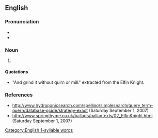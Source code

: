 ==English==

===Pronunciation===
* {{IPA|en|/kwɜː(ɹ)n/}}
* {{rhymes|en|ɜː(ɹ)n}}

===Noun===
{{en-noun}}

# {{alternative spelling of|en|quern}}

====Quotations====
* "And grind it without quirn or mill." extracted from the Elfin Knight.

===References===
* http://www.hydroponicsearch.com/spelling/simplesearch/query_term-quern/database-gcide/strategy-exact (Saturday September 1, 2007)
* http://www.springthyme.co.uk/ballads/balladtexts/02_ElfinKnight.html (Saturday September 1, 2007)

[[Category:English 1-syllable words]]